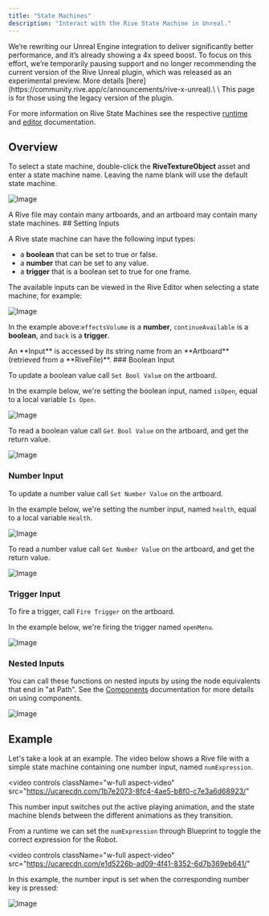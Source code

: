```yaml
---
title: "State Machines"
description: "Interact with the Rive State Machine in Unreal."
---
```


<Warning>
  We’re rewriting our Unreal Engine integration to deliver significantly better performance, and it’s already showing a 4x speed boost. To focus on this effort, we’re temporarily pausing support and no longer recommending the current version of the Rive Unreal plugin, which was released as an experimental preview. More details [here](https://community.rive.app/c/announcements/rive-x-unreal).\
  \
  This page is for those using the legacy version of the plugin.
</Warning>

For more information on Rive State Machines see the respective [runtime](/runtimes/state-machines) and [editor](/editor/state-machine/) documentation.

## Overview

To select a state machine, double-click the **RiveTextureObject** asset and enter a state machine name. Leaving the name blank will use the default state machine.

![Image](/images/game-runtimes/unreal/199aa4b2-e87a-435e-8bcf-dfa8f3edfc1c.webp)

<Note>
  A Rive file may contain many artboards, and an artboard may contain many state
  machines.
</Note>
## Setting Inputs

A Rive state machine can have the following input types:

- a **boolean** that can be set to true or false.
- a **number** that can be set to any value.
- a **trigger** that is a boolean set to true for one frame.

The available inputs can be viewed in the Rive Editor when selecting a state machine, for example:

![Image](/images/game-runtimes/unreal/8d480bb7-f471-4130-acb5-9b90ad2aed4a.webp)

In the example above:`effectsVolume` is a **number**, `continueAvailable` is a **boolean**, and `back` is a **trigger**.

<Note>
  An **Input** is accessed by its string name from an **Artboard** (retrieved
  from a **RiveFile)**.
</Note>
### Boolean Input

To update a boolean value call `Set Bool Value` on the artboard.

In the example below, we're setting the boolean input, named `isOpen`, equal to a local variable `Is Open`.

![Image](/images/game-runtimes/unreal/102d3616-45dd-41b8-a3eb-d2af71dfa54d.webp)

To read a boolean value call `Get Bool Value` on the artboard, and get the return value.

![Image](/images/game-runtimes/unreal/8f9616c7-1d72-4a67-b2a1-ae60aea52fa8.webp)

### Number Input

To update a number value call `Set Number Value` on the artboard.

In the example below, we're setting the number input, named `health`, equal to a local variable `Health`.

![Image](/images/game-runtimes/unreal/0a398356-bb41-4bae-815f-3c0011786eda.webp)

To read a number value call `Get Number Value` on the artboard, and get the return value.

![Image](/images/game-runtimes/unreal/3bfd0671-e6a1-445a-927b-2e311d8b4308.webp)

### Trigger Input

To fire a trigger, call `Fire Trigger` on the artboard.

In the example below, we're firing the trigger named `openMenu`.

![Image](/images/game-runtimes/unreal/986c4ea0-2f2c-47e7-91a0-2858e9bee42f.webp)

### Nested Inputs

You can call these functions on nested inputs by using the node equivalents that end in "at Path". See the [Components](/editor/fundamentals/components) documentation for more details on using components.

![Image](/images/game-runtimes/unreal/5ac579c6-7d8f-4875-a54f-7716e95f1098.webp)

## Example

Let's take a look at an example. The video below shows a Rive file with a simple state machine containing one number input, named `numExpression`.

<video
  controls
  className="w-full aspect-video"
  src="https://ucarecdn.com/1b7e2073-8fc4-4ae5-b8f0-c7e3a6d68923/"
></video>

This number input switches out the active playing animation, and the state machine blends between the different animations as they transition.

From a runtime we can set the `numExpression` through Blueprint to toggle the correct expression for the Robot.

<video
  controls
  className="w-full aspect-video"
  src="https://ucarecdn.com/e1d5226b-ad09-4f41-8352-6d7b369eb641/"
></video>

In this example, the number input is set when the corresponding number key is pressed:

![Image](/images/game-runtimes/unreal/eb1c728c-0451-4ecf-9f2f-0832a598c568.webp)
